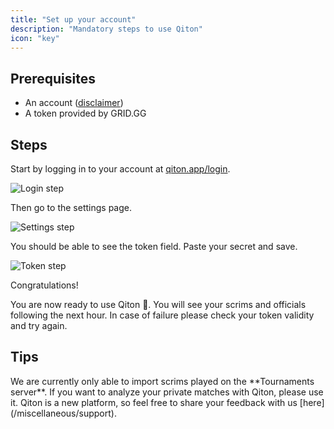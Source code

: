 ```yaml
---
title: "Set up your account"
description: "Mandatory steps to use Qiton"
icon: "key"
---
```


## Prerequisites

- An account ([disclaimer](/troubleshooting/register))
- A token provided by GRID.GG

## Steps

Start by logging in to your account at [qiton.app/login](https://qiton.app/login).

<Frame>
    <img
        src="./images/setup/login_step.png"
        alt="Login step"
    />
</Frame>

Then go to the settings page.

<Frame>
    <img
        src="./images/setup/settings_step.png"
        alt="Settings step"
    />
</Frame>

You should be able to see the token field.
Paste your secret and save.

<Frame>
    <img
        src="./images/setup/token_step.png"
        alt="Token step"
    />
</Frame>

Congratulations!

You are now ready to use Qiton 🥳.
You will see your scrims and officials following the next hour.
In case of failure please check your token validity and try again.

## Tips

<Steps>
    <Step title="Limited scrims support">
        We are currently only able to import scrims played on the **Tournaments server**.
        If you want to analyze your private matches with Qiton, please use it.
    </Step>
    <Step title="Assistance">
        Qiton is a new platform, so feel free to share your feedback with us [here](/miscellaneous/support).
    </Step>
</Steps>
